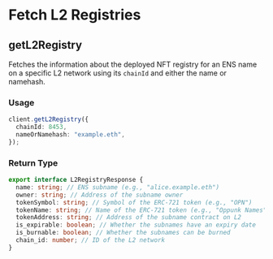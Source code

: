 # Fetch L2 Registries

## getL2Registry

Fetches the information about the deployed NFT registry for an ENS name on a specific L2 network using its `chainId` and either the name or namehash.

### Usage

```typescript
client.getL2Registry({
  chainId: 8453,
  nameOrNamehash: "example.eth",
});
```

### Return Type

```typescript
export interface L2RegistryResponse {
  name: string; // ENS subname (e.g., "alice.example.eth")
  owner: string; // Address of the subname owner
  tokenSymbol: string; // Symbol of the ERC-721 token (e.g., "OPN")
  tokenName: string; // Name of the ERC-721 token (e.g., "Oppunk Names")
  tokenAddress: string; // Address of the subname contract on L2
  is_expirable: boolean; // Whether the subnames have an expiry date
  is_burnable: boolean; // Whether the subnames can be burned
  chain_id: number; // ID of the L2 network
}
```
